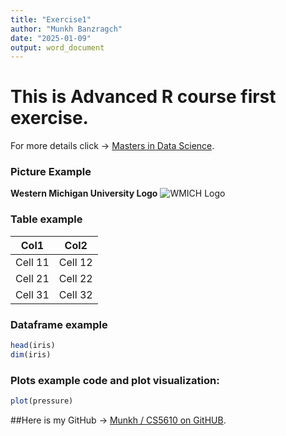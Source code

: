 ```yaml
---
title: "Exercise1"
author: "Munkh Banzragch"
date: "2025-01-09"
output: word_document
---
```


# This is Advanced R course first exercise. 

For more details click ->  [Masters in Data Science](https://wmich.edu/statistics/datascience).

### Picture Example
**Western Michigan University Logo** ![WMICH Logo](https://files.wmich.edu/s3fs-public/styles/large/public/images/u171/2020/icons%20-%20VI%20web%20%283%29%20Logo%20brand.png?itok=dzZFwI7w)

### Table example

**Col1** | **Col2** | **Col3**
------------- | -------------
Cell 11 | Cell 12 | Cell 13
Cell 21 | Cell 22 | Cell 23
Cell 31 | Cell 32 | Cell 33


### Dataframe example
```r
head(iris)
dim(iris)
```

### Plots example code and plot visualization:

```r
plot(pressure)
```

##Here is my GitHub -> [Munkh / CS5610 on GitHUB ](https://github.com/Munkh976/CS5610/tree/main/CS5610Ex).
